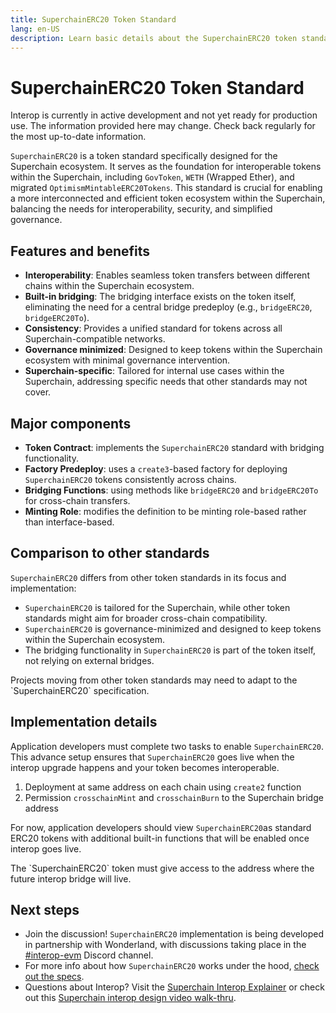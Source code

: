 ```yaml
---
title: SuperchainERC20 Token Standard
lang: en-US
description: Learn basic details about the SuperchainERC20 token standard.
---
```



# SuperchainERC20 Token Standard

<Callout>
  Interop is currently in active development and not yet ready for production use. The information provided here may change. Check back regularly for the most up-to-date information.
</Callout>

`SuperchainERC20` is a token standard specifically designed for the Superchain ecosystem. It serves as the foundation for interoperable tokens within the Superchain, including `GovToken`, `WETH` (Wrapped Ether), and migrated `OptimismMintableERC20Tokens`. This standard is crucial for enabling a more interconnected and efficient token ecosystem within the Superchain, balancing the needs for interoperability, security, and simplified governance.

## Features and benefits

*   **Interoperability**: Enables seamless token transfers between different chains within the Superchain ecosystem.
*   **Built-in bridging**: The bridging interface exists on the token itself, eliminating the need for a central bridge predeploy (e.g., `bridgeERC20`, `bridgeERC20To`).
*   **Consistency**: Provides a unified standard for tokens across all Superchain-compatible networks.
*   **Governance minimized**: Designed to keep tokens within the Superchain ecosystem with minimal governance intervention.
*   **Superchain-specific**: Tailored for internal use cases within the Superchain, addressing specific needs that other standards may not cover.

## Major components

*   **Token Contract**: implements the `SuperchainERC20` standard with bridging functionality.
*   **Factory Predeploy**: uses a `create3`-based factory for deploying `SuperchainERC20` tokens consistently across chains.
*   **Bridging Functions**: using methods like `bridgeERC20` and `bridgeERC20To` for cross-chain transfers.
*   **Minting Role**: modifies the definition to be minting role-based rather than interface-based.

## Comparison to other standards

`SuperchainERC20` differs from other token standards in its focus and implementation:

*   `SuperchainERC20` is tailored for the Superchain, while other token standards might aim for broader cross-chain compatibility.
*   `SuperchainERC20` is governance-minimized and designed to keep tokens within the Superchain ecosystem.
*   The bridging functionality in `SuperchainERC20` is part of the token itself, not relying on external bridges.

<Callout type="info">
  Projects moving from other token standards may need to adapt to the `SuperchainERC20` specification.
</Callout>

## Implementation details

Application developers must complete two tasks to enable `SuperchainERC20`. This advance setup ensures that `SuperchainERC20` goes live when the interop upgrade happens and your token becomes interoperable.

1.  Deployment at same address on each chain using `create2` function
2.  Permission `crosschainMint` and `crosschainBurn` to the Superchain bridge address

For now, application developers should view `SuperchainERC20`as standard ERC20 tokens with additional built-in functions that will be enabled once interop goes live.

<Callout type="warning">
  The `SuperchainERC20` token must give access to the address where the future interop bridge will live.
</Callout>

## Next steps

*   Join the discussion! `SuperchainERC20` implementation is being developed in partnership with Wonderland, with discussions taking place in the [#interop-evm](https://discord.gg/3zvcEFj6Nu) Discord channel.
*   For more info about how `SuperchainERC20` works under the hood, [check out the specs](https://specs.optimism.io/interop/token-bridging.html).
*   Questions about Interop? Visit the [Superchain Interop Explainer](explainer) or check out this [Superchain interop design video walk-thru](https://www.youtube.com/watch?v=FKc5RgjtGes).

